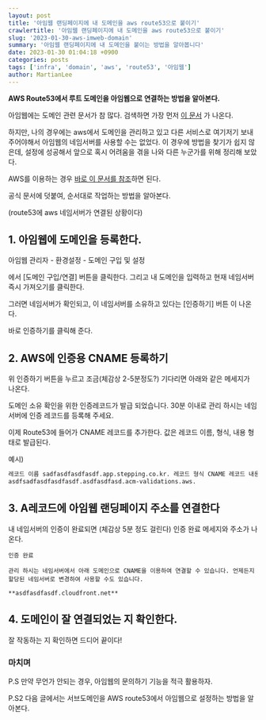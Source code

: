```yaml
---
layout: post
title: '아임웹 랜딩페이지에 내 도메인을 aws route53으로 붙이기'
crawlertitle: '아임웹 랜딩페이지에 내 도메인을 aws route53으로 붙이기'
slug: '2023-01-30-aws-imweb-domain'
summary: '아임웹 랜딩페이지에 내 도메인을 붙이는 방법을 알아봅니다'
date: 2023-01-30 01:04:18 +0900
categories: posts
tags: ['infra', 'domain', 'aws', 'route53', '아임웹']
author: MartianLee
---
```


**AWS Route53에서 루트 도메인을 아임웹으로 연결하는 방법을 알아본다.**

아임웹에는 도메인 관련 문서가 참 많다. 검색하면 가장 먼저 [이 문서](https://imweb.me/faq?mode=view&category=29&category2=34&idx=71418) 가 나온다.

하지만, 나의 경우에는 aws에서 도메인을 관리하고 있고 다른 서비스로 여기저기 보내주어야해서 아임웹의 네임서버를 사용할 수는 없었다. 이 경우에 방법을 찾기가 쉽지 않은데, 설정에 성공해서 앞으로 혹시 어려움을 겪을 나와 다른 누군가를 위해 정리해 보았다.

AWS를 이용하는 경우 [바로 이 문서를 참조](https://imweb.me/faq?mode=view&category=29&category2=34&idx=71739)하면 된다.

공식 문서에 덧붙여, 순서대로 작업하는 방법을 알아본다.

(route53에 aws 네임서버가 연결된 상황이다)

## 1. 아임웹에 도메인을 등록한다.

아임웹 관리자 - 환경설정 - 도메인 구입 및 설정

에서 [도메인 구입/연결] 버튼을 클릭한다. 그리고 내 도메인을 입력하고 현재 네임서버 즉시 가져오기를 클릭한다.

그러면 네임서버가 확인되고, 이 네임서버를 소유하고 있다는 \[인증하기\] 버튼 이 나온다.

바로 인증하기를 클릭해 준다.

## 2. AWS에 인증용 CNAME 등록하기

위 인증하기 버튼을 누르고 조금(체감상 2-5분정도?) 기다리면 아래와 같은 메세지가 나온다.

도메인 소유 확인을 위한 인증레코드가 발급 되었습니다. 30분 이내로 관리 하시는 네임서버에 인증 레코드를 등록해 주세요.

이제 Route53에 들어가 CNAME 레코드를 추가한다. 값은 레코드 이름, 형식, 내용 형태로 발급된다.

예시)

```html
레코드 이름 sadfasdfasdfasdf.app.stepping.co.kr. 레코드 형식 CNAME 레코드 내용
asdfsadfasdfasdfasdf.asdfasdfasd.acm-validations.aws.
```

## 3. A레코드에 아임웹 랜딩페이지 주소를 연결한다

내 네임서버의 인증이 완료되면 (체감상 5분 정도 걸린다) 인증 완료 메세지와 주소가 나온다.

```
인증 완료

관리 하시는 네임서버에서 아래 도메인으로 CNAME을 이용하여 연결할 수 있습니다. 언제든지 할당된 네임서버로 변경하여 사용할 수도 있습니다.

**asdfasdfasdf.cloudfront.net**
```

## 4. 도메인이 잘 연결되었는 지 확인한다.

잘 작동하는 지 확인하면 드디어 끝이다!

### 마치며

P.S 만약 무언가 안되는 경우, 아임웹의 문의하기 기능을 적극 활용하자.

P.S2 다음 글에서는 서브도메인을 AWS route53에서 아임웹으로 설정하는 방법을 알아본다.
